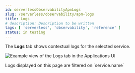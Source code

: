 ```yaml
---
id: serverlessObservabilityApmLogs
slug: /serverless/observability/apm-logs
title: Logs
# description: Description to be written
tags: [ 'serverless', 'observability', 'reference' ]
status: in testing
---
```


<p><DocBadge template="technical preview" /></p>


The **Logs** tab shows contextual logs for the selected service.

<LogOverview />

![Example view of the Logs tab in the Applications UI](images/logs/logs.png)

<DocCallOut title="Tip">
Logs displayed on this page are filtered on `service.name`
</DocCallOut>

